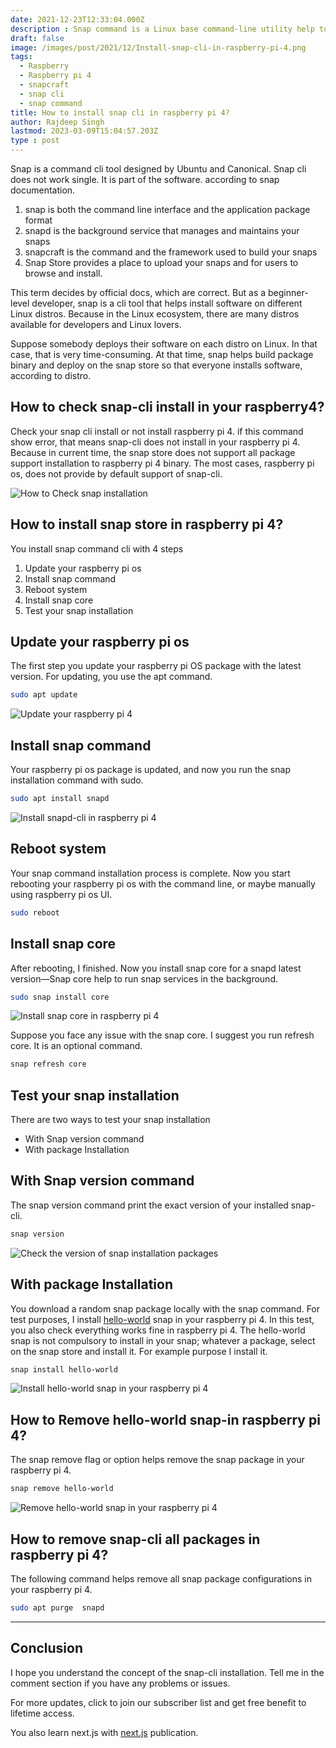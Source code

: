 ```yaml
---
date: 2021-12-23T12:33:04.000Z
description : Snap command is a Linux base command-line utility help to install and manage all Linux base app in your Linux distro.
draft: false
image: /images/post/2021/12/Install-snap-cli-in-raspberry-pi-4.png
tags:
  - Raspberry
  - Raspberry pi 4
  - snapcraft
  - snap cli
  - snap command
title: How to install snap cli in raspberry pi 4?
author: Rajdeep Singh
lastmod: 2023-03-09T15:04:57.203Z
type : post
---
```


Snap is a command cli tool designed by Ubuntu and Canonical. Snap cli does not
work single. It is part of the software. according to snap documentation.

1. snap is both the command line interface and the application package format
2. snapd is the background service that manages and maintains your snaps
3. snapcraft is the command and the framework used to build your snaps
4. Snap Store provides a place to upload your snaps and for users to browse and install.

This term decides by official docs, which are correct. But as a beginner-level
developer, snap is a cli tool that helps install software on different Linux
distros. Because in the Linux ecosystem, there are many distros available for
developers and Linux lovers.

Suppose somebody deploys their software on each distro on Linux. In that case,
that is very time-consuming. At that time, snap helps build package binary and
deploy on the snap store so that everyone installs software, according to distro.

## How to check snap-cli install in your raspberry4?

Check your snap cli install or not install raspberry pi 4. if this command show
error, that means snap-cli does not install in your raspberry pi 4. Because in
current time, the snap store does not support all package support installation
to raspberry pi 4 binary. The most cases, raspberry pi os, does not provide by
default support of snap-cli.

![How to Check snap installation](/images/post/2021/12/snap-version-2.png "How to Check snap installation")

## How to install snap store in raspberry pi 4?

You install snap command cli with 4 steps

1. Update your raspberry pi os
2. Install snap command
3. Reboot system
4. Install snap core
5. Test your snap installation

## Update your raspberry pi os

The first step you update your raspberry pi OS package with the latest version.
For updating, you use the apt command.

```bash
sudo apt update
```

![Update your raspberry pi 4](/images/post/2021/12/update-in-raspberry-pi-4.png "Update your raspberry pi 4")

## Install snap command

Your raspberry pi os package is updated, and now you run the snap installation
command with sudo.

```bash
sudo apt install snapd
```

![Install snapd-cli in raspberry pi 4](/images/post/2021/12/install-snapd-in-raspberry-pi-4.png "Install snapd-cli in raspberry pi 4")

## Reboot system

Your snap command installation process is complete. Now you start rebooting your
raspberry pi os with the command line, or maybe manually using raspberry pi os
UI.

```bash
sudo reboot
```

## Install snap core

After rebooting, I finished. Now you install snap core for a snapd latest
version—Snap core help to run snap services in the background.

```bash
sudo snap install core
```

![Install snap core in raspberry pi 4](/images/post/2021/12/snap-install-core-in-raspberry-pi-4.png "Install snap core in raspberry pi 4")

Suppose you face any issue with the snap core. I suggest you run refresh core.
It is an optional command.

```bash
snap refresh core
```

## Test your snap installation

There are two ways to test your snap installation

- With Snap version command
- With package Installation

## With Snap version command

The snap version command print the exact version of your installed snap-cli.

```bash
snap version
```

![Check the version of snap installation packages](/images/post/2021/12/snap-version-.png "Check the version of snap installation packages.")

## With package Installation

You download a random snap package locally with the snap command. For test
purposes, I install [hello-world](https://snapcraft.io/hello-world) snap in your
raspberry pi 4. In this test, you also check everything works fine in raspberry
pi 4. The hello-world snap is not compulsory to install in your snap; whatever a
package, select on the snap store and install it. For example purpose I install
it.

```bash
snap install hello-world
```

![Install hello-world snap in your raspberry pi 4](/images/post/2021/12/hello-world-in-snap-in-raspberry-pi-4.png "Install hello-world snap in your raspberry pi 4")

## How to Remove hello-world snap-in raspberry pi 4?

The snap remove flag or option helps remove the snap package in your raspberry
pi 4.

```bash
snap remove hello-world
```

![Remove hello-world snap in your raspberry pi 4](/images/post/2021/12/remove-snap-in-raspberry-pi-4.png "Remove hello-world snap in your raspberry pi 4")

## How to remove snap-cli all packages in raspberry pi 4?

The following command helps remove all snap package configurations in your
raspberry pi 4.

```bash
sudo apt purge  snapd
```

---

## Conclusion

I hope you understand the concept of the snap-cli installation. Tell me in the
comment section if you have any problems or issues.

For more updates, click to join our subscriber list and get free benefit to
lifetime access.

You also learn next.js with [next.js](https://medium.com/nextjs) publication.
